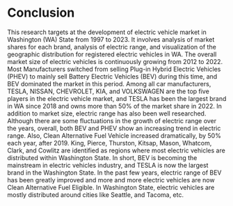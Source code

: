 # Conclusion

This research targets at the development of electric vehicle market in Washington (WA) State from 1997 to 2023. It involves analysis of market shares for each brand, analysis of electric range, and visualization of the geographic distribution for registered electric vehicles in WA. The overall market size of electric vehicles is continuously growing from 2012 to 2022. Most Manufacturers switched from selling Plug-in Hybrid Electric Vehicles (PHEV) to mainly sell Battery Electric Vehicles (BEV) during this time, and BEV dominated the market in this period. Among all car manufacturers, TESLA, NISSAN, CHEVROLET, KIA, and VOLKSWAGEN are the top five players in the electric vehicle market, and TESLA has been the largest brand in WA since 2018 and owns more than 50% of the market share in 2022. In addition to market size, electric range has also been well researched. Although there are some fluctuations in the growth of electric range over the years, overall, both BEV and PHEV show an increasing trend in electric range. Also, Clean Alternative Fuel Vehicle increased dramatically, by 50% each year, after 2019. King, Pierce, Thurston, Kitsap, Mason, Whatcom, Clark, and Cowlitz are identified as regions where most electric vehicles are distributed within Washington State. In short, BEV is becoming the mainstream in electric vehicles industry, and TESLA is now the largest brand in the Washington State. In the past few years, electric range of BEV has been greatly improved and more and more electric vehicles are now Clean Alternative Fuel Eligible. In Washington State, electric vehicles are mostly distributed around cities like Seattle, and Tacoma, etc. 